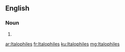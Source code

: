 ==English==

===Noun===
{{head|en}}

# {{plural of|Italophile}}

[[ar:Italophiles]]
[[fr:Italophiles]]
[[ku:Italophiles]]
[[mg:Italophiles]]